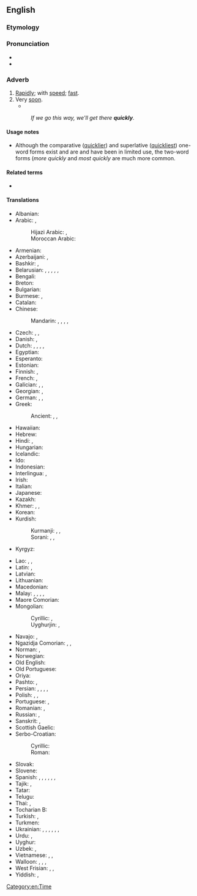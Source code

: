 ==English==

===Etymology===
{{suffix|en|quick|ly}}

===Pronunciation===
* {{IPA|en|/ˈkwɪkli/}}
* {{audio|en|en-us-quickly.ogg|Audio (US)}}

===Adverb===
{{en-adverb}}

# [[rapidly|Rapidly]]; with [[speed]]; [[fast]].
# Very [[soon]].
#* {{quote-journal|en| date=November 3, 2011| author=Chris Bevan| title=Rubin Kazan 1 - 0 Tottenham| work=BBC Sport| url=http://news.bbc.co.uk/sport2/hi/football/europe/15472973.stm| passage=Another Karadeniz cross led to Cudicini's first save of the night, with the Spurs keeper making up for a weak punch by brilliantly pushing away Christian Noboa's snap-shot.<br>Two more top-class stops followed '''quickly''' afterwards, first from Natcho's rasping shot which was heading into the top corner, and then to deny Ryazantsev at his near post.}}
#: ''If we go this way, we'll get there '''quickly'''.''

====Usage notes====
* Although the comparative ([[quicklier]]) and superlative ([[quickliest]]) one-word forms exist and are and have been in limited use, the two-word forms (''more quickly'' and ''most quickly'' are much more common.

====Related terms====
* {{l|en|quick}} {{qualifier|adjective and adverb}}

====Translations====
{{trans-top|rapidly, fast}}
* Albanian: {{t+|sq|shpejt}}
* Arabic: {{t|ar|سرعة|alt=بِسُرْعَة}}, {{t|ar|عَاجِلًا}}
*: Hijazi Arabic: {{t|acw|بِسُرْعَة|tr=bisurʿa}}, {{t|acw|قَوَام|tr=gawām}}
*: Moroccan Arabic: {{t|ary|بالزربة|tr=b-ez-zarba}}
* Armenian: {{t+|hy|արագ}}
* Azerbaijani: {{t+|az|tez}}, {{t+|az|cəld}}
* Bashkir: {{t|ba|тиҙ}}, {{t|ba|шәп}}
* Belarusian: {{t|be|ху́тка}}, {{t|be|шы́бка}}, {{t|be|шпа́рка}}, {{t|be|бо́рзда}}, {{t|be|пру́дка}}, {{t|be|ско́ра}}
* Bengali: {{t|bn|দ্রুত}}
* Breton: {{t+|br|buan}}
* Bulgarian: {{t+|bg|бъ́рзо|n}}
* Burmese: {{t|my|အမြန်}}, {{t|my|မြန်မြန်}}
* Catalan: {{t+|ca|ràpidament}}
* Chinese:
*: Mandarin: {{t+|cmn|迅速|alt=迅速地|tr=xùnsù de}}, {{t+|cmn|快速|alt=快速地|tr=kuàisù de}}, {{t+|cmn|急速|alt=急速地|tr=jísù de}}, {{t+|cmn|趕快|alt=趕快地}}, {{t+|cmn|赶快|alt=赶快地|tr=gǎnkuài de}}
* Czech: {{t+|cs|rychle}}, {{t+|cs|honem}}, {{t|cs|valem}}
* Danish: {{t+|da|hurtig}}, {{t|da|hurtigt}}
* Dutch: {{t+|nl|snel}}, {{t+|nl|vlug}}, {{t+|nl|gauw}}, {{t+|nl|spoedig}}, {{t+|nl|gezwind}}
* Egyptian: {{t-egy|ꜣs|h=A-s-V2:D54}}
* Esperanto: {{t+|eo|rapide}}
* Estonian: {{t+|et|kiiresti}}
* Finnish: {{t+|fi|nopeasti}}, {{t+|fi|äkkiä}}
* French: {{t+|fr|rapidement}}, {{t+|fr|vite}}
* Galician: {{t+|gl|rápido}}, {{t+|gl|rapidamente}}, {{t+|gl|lixeiro}}
* Georgian: {{t|ka|სწრაფად}}, {{t|ka|ჩქარა}}
* German: {{t+|de|schnell}}, {{t+|de|rasch}}, {{t+|de|geschwind}}
* Greek: {{t+|el|γρήγορα}}
*: Ancient: {{t|grc|τάχα}}, {{t|grc|[[ταχύς|ταχέως]]}}, {{t|grc|θοῶς}}
* Hawaiian: {{t|haw|wikiwiki}}
* Hebrew: {{t+|he|מַהֵר|tr=mahér}}
* Hindi: {{t+|hi|झटपट}}, {{t+|hi|जल्दी|alt=जल्दी से}}
* Hungarian: {{t+|hu|gyorsan}}
* Icelandic: {{t|is|fljótt}}
* Ido: {{t+|io|rapide}}
* Indonesian: {{t|id|dengan cepat}}
* Interlingua: {{t|ia|rapido}}, {{t|ia|rapidemente}}
* Irish: {{t|ga|aibéil|alt=go haibéil}}
* Italian: {{t+|it|rapidamente|m}}
* Japanese: {{t+|ja|はやい|tr=[[はやく]], hayaku|alt=速く}}
* Kazakh: {{t+|kk|тез}}
* Khmer: {{t+|km|ញាប់}}, {{t+|km|ត្រឹង}}, {{t+|km|ត្រុយ}}
* Korean: {{t+|ko|빨리}}
* Kurdish:
*: Kurmanji: {{t+|ku|zû}}, {{t+|ku|bi lez}}, {{t+|ku|lezgîn}}
*: Sorani: {{t+|ku|بەھەڵەداوان}}, {{t+|ku|بە پەلەوە}}, {{t+|ku|بەگورجی}}
* Kyrgyz: {{t+|ky|тез}}
{{trans-mid}}
* Lao: {{t|lo|ໄວໆ}}, {{t|lo|ກຸ່ນ}}, {{t|lo|ໄວ}}
* Latin: {{t|la|citō}}, {{t|la|celeriter}}
* Latvian: {{t|lv|ātri}}
* Lithuanian: {{t|lt|greitai}}
* Macedonian: {{t|mk|брзо}}
* Malay: {{t|ms|dengan cepat}}, {{t|ms|lekas}}, {{t|ms|lajak}}, {{t|ms|segera}}, {{t|ms|chedera}}
* Maore Comorian: {{t|swb|haraka}}
* Mongolian:
*: Cyrillic: {{t+|mn|хурдан}}, {{t+|mn|түргэн}}
*: Uyghurjin: {{t|mn|ᠬᠤᠷᠳᠤᠨ}}, {{t|mn|ᠲᠦᠷᠭᠡᠨ}}
* Navajo: {{t|nv|hah}}, {{t|nv|haneetehee}}
* Ngazidja Comorian: {{t|zdj|ha mbwiri}}, {{t|zdj|ha haraka}}, {{t|zdj|haraka}}
* Norman: {{t|nrf|vite}} {{qualifier|Jersey}}, {{t|nrf|rapidement}} {{qualifier|Jersey}}
* Norwegian: {{t+|no|fort}}
* Old English: {{t|ang|hrædlīċe}}
* Old Portuguese: {{t|roa-opt|toste}}
* Oriya: {{t+|or|ଶୀଘ୍ର}}
* Pashto: {{t+|ps|زر|tr=zǝr}}, {{t+|ps|ژر|tr=žәr}}
* Persian: {{t+|fa|تند|tr=tond}}, {{t|fa|به‌سرعت|tr=be-sor'at}}, {{t+|fa|سریعا|tr=sari'an|alt=سریعاً}}, {{t+|fa|جلدی|tr=jaldi}} {{qualifier|informal}}, {{t|fa|به‌تندی|tr=be-tondi}}
* Polish: {{t+|pl|szybko}}, {{t+|pl|prędko}}, {{t|pl|bystro}}
* Portuguese: {{t+|pt|rápido}}, {{t+|pt|rapidamente}}
* Romanian: {{t+|ro|rapid}}, {{t+|ro|repede}}
* Russian: {{t+|ru|бы́стро}}, {{t+|ru|ско́ро}}
* Sanskrit: {{t+|sa|आशु}}, {{t+|sa|मक्षू}}
* Scottish Gaelic: {{t|gd|gu grad}}
* Serbo-Croatian:
*: Cyrillic: {{t|sh|бр̑зо}}
*: Roman: {{t+|sh|bȓzo}}
* Slovak: {{t|sk|rýchlo}}
* Slovene: {{t+|sl|hítro}}
* Spanish: {{t+|es|rápido}}, {{t|es|[[con]] [[velocidad]]}}, {{t+|es|rápidamente}}, {{t|es|[[con]] [[prontitud]]}}, {{t|es|[[con]] [[celeridad]]}}, {{t|es|[[con]] [[presteza]]}}, {{t+|es|deprisa}}
* Tajik: {{t+|tg|тез}}, {{t+|tg|зуд}}
* Tatar: {{t|tt|тиз}}
* Telugu: {{t+|te|త్వరగా}}
* Thai: {{t+|th|เร็ว}}, {{t+|th|ไว}}
* Tocharian B: {{t|txb|ramer}}
* Turkish: {{t+|tr|çabuk}}, {{t+|tr|tez}}
* Turkmen: {{t|tk|çalt}}
* Ukrainian: {{t+|uk|шви́дко}}, {{t+|uk|би́стро}}, {{t|uk|ско́ро}}, {{t|uk|пру́дко}}, {{t|uk|ху́тко}}, {{t|uk|шпа́рко}}, {{t+|uk|бо́рзо}}
* Urdu: {{t|ur|جلدی|alt=جلدی سے|tr=jaldī se}}, {{t|ur|جلدی|tr=jaldī}}
* Uyghur: {{t|ug|تېز}}
* Uzbek: {{t+|uz|tez}}, {{t+|uz|tezda}}
* Vietnamese: {{t+|vi|nhanh}}, {{t+|vi|mau}}, {{t+|vi|lẹ}}
* Walloon: {{t+|wa|radmint}}, {{t+|wa|raddimint}}, {{t+|wa|vitmint}}, {{t+|wa|abeydimint}}
* West Frisian: {{t|fy|hurd}}, {{t|fy|fluch}}, {{t+|fy|gau}}
* Yiddish: {{t|yi|געשווינד}}, {{t|yi|גיך}}
{{trans-bottom}}

[[Category:en:Time]]